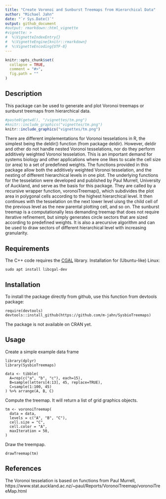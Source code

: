 ```yaml
---
title: "Create Voronoi and Sunburst Treemaps from Hierarchical Data"
author: "Michael Jahn"
date: "`r Sys.Date()`"
output: github_document
#output: rmarkdown::html_vignette
#vignette: >
#  %\VignetteIndexEntry{}
#  %\VignetteEngine{knitr::rmarkdown}
#  %\VignetteEncoding{UTF-8}
---
```


```r
knitr::opts_chunk$set(
  collapse = TRUE,
  comment = "#>",
  fig.path = ""
)
```

## Description

This package can be used to generate and plot Voronoi treemaps or
sunburst treemaps from hierarchical data. 

```r
#paste0(getwd(), "/vignettes/tm.png")
#knitr::include_graphics("vignettes/tm.png")
knitr::include_graphics("vignettes/tm.png")
```

There are different implementations for
Voronoi tesselations in R, the simplest being the deldir() function (from package
deldir). However, deldir and other do not handle nested Voronoi tesselations, nor
do they perform additively weighted Voronoi tesselation. This is an important
demand for systems biology and other applications where one likes to scale the cell
size (or area) to a set of predefined weights. The functions provided in this package
allow both the additively weighted Voronoi tesselation, and the nesting of different
hierarchical levels in one plot. The underlying functions for the tesselation
were developed and published by Paul Murrell, University of Auckland, and serve
as the basis for this package. They are called by a recursive wrapper function,
voronoiTreemap(), which subdivides the plot area in polygonal cells according to
the highest hierarchical level.  It then continues with the tesselation on the next 
lower level uisng the child cell of the previous level as the new parental plotting
cell, and so on. The sunburst treemap is a computationally less demanding treemap that
does not require iterative refinement, but simply generates circle sectors that are
sized according to predefined weights. It is also a arecursive algorithm and can be
used to draw sectors of different hierarchical level with increasing granularity.

## Requirements

The C++ code requires the [CGAL](https://www.cgal.org/download.html) library.
Installation for (Ubuntu-like) Linux:

`sudo apt install libcgal-dev`

## Installation

To install the package directly from github, use this function from devtools package:

```
require(devtools)
devtools::install_github(https://github.com/m-jahn/SysbioTreemaps)
```
The package is not available on CRAN yet. 

## Usage

Create a simple example data frame

```
library(dplyr)
library(SysbioTreemaps)

data <- tibble(
  A=rep(c("a", "b", "c"), each=15),
  B=sample(letters[4:13], 45, replace=TRUE),
  C=sample(1:100, 45)
) %>% arrange(A, B, C)
```

Compute the treemap. It will return a list of grid graphics objects.

```
tm <- voronoiTreemap(
  data = data,
  levels = c("A", "B", "C"),
  cell.size = "C",
  cell.color = "A",
  maxIteration = 50,
)
```
Draw the treempap.

```
drawTreemap(tm)
```

## References

The Voronoi tesselation is based on functions from Paul Murrell, https://www.stat.auckland.ac.nz/~paul/Reports/VoronoiTreemap/voronoiTreeMap.html 
